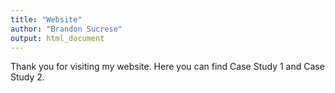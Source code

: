 ```yaml
---
title: "Website"
author: "Brandon Sucrese"
output: html_document
---
```


Thank you for visiting my website. Here you can find Case Study 1 and Case Study 2.